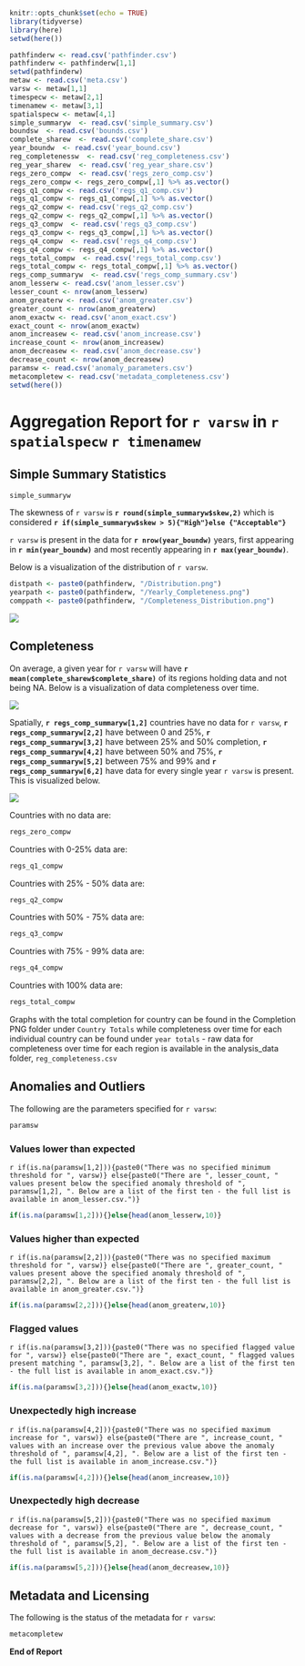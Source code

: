 

```r
knitr::opts_chunk$set(echo = TRUE)
library(tidyverse)
library(here)
setwd(here())
```

```r
pathfinderw <- read.csv('pathfinder.csv')
pathfinderw <- pathfinderw[1,1]
setwd(pathfinderw)
metaw <- read.csv('meta.csv')
varsw <- metaw[1,1]
timespecw <- metaw[2,1]
timenamew <- metaw[3,1]
spatialspecw <- metaw[4,1]
simple_summaryw  <- read.csv('simple_summary.csv')
boundsw  <- read.csv('bounds.csv')
complete_sharew  <- read.csv('complete_share.csv')
year_boundw  <- read.csv('year_bound.csv')
reg_completenessw  <- read.csv('reg_completeness.csv')
reg_year_sharew  <- read.csv('reg_year_share.csv')
regs_zero_compw  <- read.csv('regs_zero_comp.csv')
regs_zero_compw <- regs_zero_compw[,1] %>% as.vector()
regs_q1_compw <- read.csv('regs_q1_comp.csv')
regs_q1_compw <- regs_q1_compw[,1] %>% as.vector()
regs_q2_compw <- read.csv('regs_q2_comp.csv')
regs_q2_compw <- regs_q2_compw[,1] %>% as.vector()
regs_q3_compw  <- read.csv('regs_q3_comp.csv')
regs_q3_compw <- regs_q3_compw[,1] %>% as.vector()
regs_q4_compw  <- read.csv('regs_q4_comp.csv')
regs_q4_compw <- regs_q4_compw[,1] %>% as.vector()
regs_total_compw  <- read.csv('regs_total_comp.csv')
regs_total_compw <- regs_total_compw[,1] %>% as.vector()
regs_comp_summaryw  <- read.csv('regs_comp_summary.csv')
anom_lesserw <- read.csv('anom_lesser.csv')
lesser_count <- nrow(anom_lesserw)
anom_greaterw <- read.csv('anom_greater.csv')
greater_count <- nrow(anom_greaterw)
anom_exactw <- read.csv('anom_exact.csv')
exact_count <- nrow(anom_exactw)
anom_increasew <- read.csv('anom_increase.csv')
increase_count <- nrow(anom_increasew)
anom_decreasew <- read.csv('anom_decrease.csv')
decrease_count <- nrow(anom_decreasew)
paramsw <- read.csv('anomaly_parameters.csv')
metacompletew <- read.csv('metadata_completeness.csv')
setwd(here())
```


# Aggregation Report for `r varsw` in `r spatialspecw` `r timenamew`

\vspace{2cm}

## Simple Summary Statistics


```r
simple_summaryw
```
\vspace{.5cm}

The skewness of `r varsw` is __`r round(simple_summaryw$skew,2)`__ which is 
considered __`r if(simple_summaryw$skew > 5){"High"}else {"Acceptable"}`__

\vspace{.1cm}

`r varsw` is present in the data for __`r nrow(year_boundw)`__ years, first appearing
in __`r min(year_boundw)`__ and most recently appearing in __`r max(year_boundw)`__.

\vspace{.1cm}

Below is a visualization of the distribution of `r varsw`.

\vspace{.5cm}

```r
distpath <- paste0(pathfinderw, "/Distribution.png")
yearpath <- paste0(pathfinderw, "/Yearly_Completeness.png")
comppath <- paste0(pathfinderw, "/Completeness_Distribution.png")
```


![](`r distpath`)

\vspace{.5cm}

## Completeness

\vspace{.1cm}

On average, a given year for `r varsw` will have __`r mean(complete_sharew$complete_share)`__ of
its regions holding data and not being NA. Below is a visualization of data completeness
over time.

\vspace{.1cm}

![ ](`r yearpath`)

\vspace{.1cm}

Spatially, __`r regs_comp_summaryw[1,2]`__ countries have no data for `r varsw`, 
__`r regs_comp_summaryw[2,2]`__ have between 0 and 25%, __`r regs_comp_summaryw[3,2]`__ have between 25% and 50% completion, __`r regs_comp_summaryw[4,2]`__ have between 50% and 75%, __`r regs_comp_summaryw[5,2]`__ between 75% and 99% and __`r regs_comp_summaryw[6,2]`__ have data
for every single year `r varsw` is present. This is visualized below.

\vspace{.1cm}

![ ](`r comppath`)

\vspace{.1cm}

Countries with no data are:

```r
regs_zero_compw
```


Countries with 0-25% data are:

```r
regs_q1_compw
```


Countries with 25% - 50% data are:

```r
regs_q2_compw
```


Countries with 50% - 75% data are:

```r
regs_q3_compw
```


Countries with 75% - 99% data are:

```r
regs_q4_compw
```


Countries with 100% data are:

```r
regs_total_compw
```

\vspace{.1cm}

Graphs with the total completion for country can be found in the Completion PNG
folder under `Country Totals` while completeness over time for each individual
country can be found under `year totals` - raw data for completeness over time 
for each region is available in the analysis_data folder, `reg_completeness.csv`

## Anomalies and Outliers

\vspace{.1cm}

The following are the parameters specified for `r varsw`:

\vspace{.1cm}

```r
paramsw
```

\vspace{.1cm}

### Values lower than expected

\vspace{.1cm}

`r if(is.na(paramsw[1,2])){paste0("There was no specified minimum threshold for ", varsw)} else{paste0("There are ", lesser_count, " values present below the specified anomaly threshold of ", paramsw[1,2], ". Below are a list of the first ten - the full list is available in anom_lesser.csv.")}`

\vspace{.1cm}

```r
if(is.na(paramsw[1,2])){}else{head(anom_lesserw,10)}
```

\vspace{.1cm}

### Values higher than expected

\vspace{.1cm}

`r if(is.na(paramsw[2,2])){paste0("There was no specified maximum threshold for ", varsw)} else{paste0("There are ", greater_count, " values present above the specified anomaly threshold of ", paramsw[2,2], ". Below are a list of the first ten - the full list is available in anom_greater.csv.")}`

\vspace{.1cm}

```r
if(is.na(paramsw[2,2])){}else{head(anom_greaterw,10)}
```

\vspace{.1cm}

### Flagged values

\vspace{.1cm}

`r if(is.na(paramsw[3,2])){paste0("There was no specified flagged value for ", varsw)} else{paste0("There are ", exact_count, " flagged values present matching ", paramsw[3,2], ". Below are a list of the first ten - the full list is available in anom_exact.csv.")}`

\vspace{.1cm}

```r
if(is.na(paramsw[3,2])){}else{head(anom_exactw,10)}
```

\vspace{.1cm}

### Unexpectedly high increase

\vspace{.1cm}

`r if(is.na(paramsw[4,2])){paste0("There was no specified maximum increase for ", varsw)} else{paste0("There are ", increase_count, " values with an increase over the previous value above the anomaly threshold of ", paramsw[4,2], ". Below are a list of the first ten - the full list is available in anom_increase.csv.")}`

\vspace{.1cm}

```r
if(is.na(paramsw[4,2])){}else{head(anom_increasew,10)}
```

\vspace{.1cm}

### Unexpectedly high decrease

\vspace{.1cm}

`r if(is.na(paramsw[5,2])){paste0("There was no specified maximum decrease for ", varsw)} else{paste0("There are ", decrease_count, " values with a decrease from the previous value below the anomaly threshold of ", paramsw[5,2], ". Below are a list of the first ten - the full list is available in anom_decrease.csv.")}`

\vspace{.1cm}

```r
if(is.na(paramsw[5,2])){}else{head(anom_decreasew,10)}
```

\vspace{.1cm}


## Metadata and Licensing

\vspace{.1cm}

The following is the status of the metadata for `r varsw`:

\vspace{.1cm}

```r
metacompletew
```

\vspace{.3cm}

__End of Report__


